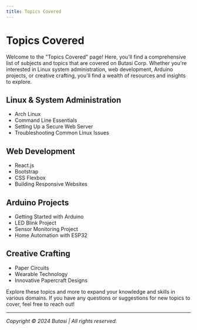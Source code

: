 ```yaml
---
title: Topics Covered
---
```


# Topics Covered

Welcome to the "Topics Covered" page! Here, you'll find a comprehensive list of subjects and topics that are covered on Butasi Corp. Whether you're interested in Linux system administration, web development, Arduino projects, or creative crafting, you'll find a wealth of resources and insights to explore.

## Linux & System Administration

- Arch Linux
- Command Line Essentials
- Setting Up a Secure Web Server
- Troubleshooting Common Linux Issues

## Web Development

- React.js
- Bootstrap
- CSS Flexbox
- Building Responsive Websites

## Arduino Projects

- Getting Started with Arduino
- LED Blink Project
- Sensor Monitoring Project
- Home Automation with ESP32

## Creative Crafting

- Paper Circuits
- Wearable Technology
- Innovative Papercraft Designs

Explore these topics and more to expand your knowledge and skills in various domains. If you have any questions or suggestions for new topics to cover, feel free to reach out!

---
*Copyright © 2024 Butasi | All rights reserved.*
